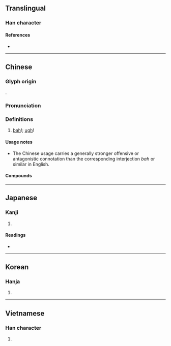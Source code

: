 {{character info/new}}
==Translingual==

===Han character===
{{Han char|rn=30|rad=口|as=05|sn=8|four=61019|canj=RMFM|ids=⿰口丕}}

====References====
* {{Han ref|kx=0183.050|dkj=03462|dj=0402.060|hdz=10599.050|uh=5478|ud=21624|bh=A941|bd=43329}}

----

==Chinese==
{{zh-forms}}

===Glyph origin===
{{Han compound|口|丕|c1=s|c2=p|ls=psc|no_och2=1}}.

===Pronunciation===
{{zh-pron
|m=pēi
|c=pei1
|h=pfs=phi
|md=
|mn=phùi
|w=
|mc=y
|oc=y
|cat=intj
}}

===Definitions===
{{zh-hanzi}}

# {{qualifier|strong, offensive}} [[bah]]!; [[ugh]]!
#: {{zh-x|呸！我 才 不 在乎{hu} 你 生 不 生氣 呢。|'''Bah'''! I don't care if you're angry.}}

====Usage notes====
* The Chinese usage carries a generally stronger offensive or antagonistic connotation than the corresponding interjection ''bah'' or similar in English.

====Compounds====
{{zh-der|呸搶|呸呸|痰呸}}

----

==Japanese==

===Kanji===
{{ja-kanji|grade=|rs=口05}}

# {{rfdef|ja|sort=口05}}

====Readings====
* {{ja-readings|on=[[ひ]] (hi)|kun=}}

----

==Korean==

===Hanja===
{{ko-hanja|hangeul=비|mr=pi}}

# {{rfdef|ko|sort=口05}}

----

==Vietnamese==

===Han character===
{{vi-hantu|[[phi]], [[bậy]], [[phôi]]|rs=口05}}

# {{rfdef|vi|sort=口05}}